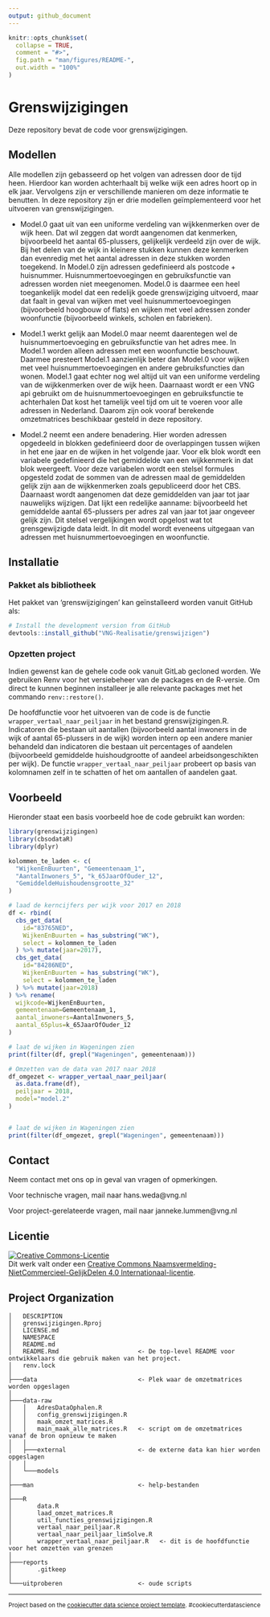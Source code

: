 ```yaml
---
output: github_document
---
```


<!-- README.md is generated from README.Rmd. Please edit that file -->

```r
knitr::opts_chunk$set(
  collapse = TRUE,
  comment = "#>",
  fig.path = "man/figures/README-",
  out.width = "100%"
)
```

Grenswijzigingen
==============================

<!-- badges: start -->
<!-- badges: end -->

Deze repository bevat de code voor grenswijzigingen.

## Modellen

Alle modellen zijn gebasseerd op het volgen van adressen door de tijd heen. Hierdoor kan worden achterhaalt bij welke wijk een adres hoort op in elk jaar. Vervolgens zijn er verschillende manieren om deze informatie te benutten. In deze repository zijn er drie modellen geïmplementeerd voor het uitvoeren van grenswijzigingen. 

* Model.0 gaat uit van een uniforme verdeling van wijkkenmerken over de wijk heen. Dat wil zeggen dat wordt aangenomen dat kenmerken, bijvoorbeeld het aantal 65-plussers, gelijkelijk verdeeld zijn over de wijk. Bij het delen van de wijk in kleinere stukken kunnen deze kenmerken dan evenredig met het aantal adressen in deze stukken worden toegekend. In Model.0 zijn adressen gedefinieerd als postcode + huisnummer. Huisnummertoevoegingen en gebruiksfunctie van adressen worden niet meegenomen. Model.0 is daarmee een heel toegankelijk model dat een redelijk goede grenswijziging uitvoerd, maar dat faalt in geval van wijken met veel huisnummertoevoegingen (bijvoorbeeld hoogbouw of flats) en wijken met veel adressen zonder woonfunctie (bijvoorbeeld winkels, scholen en fabrieken).

* Model.1 werkt gelijk aan Model.0 maar neemt daarentegen wel de huisnummertoevoeging en gebruiksfunctie van het adres mee. In Model.1 worden alleen adressen met een woonfunctie beschouwt. Daarmee presteert Model.1 aanzienlijk beter dan Model.0 voor wijken met veel huisnummertoevoegingen en andere gebruiksfuncties dan wonen. Model.1 gaat echter nog wel altijd uit van een uniforme verdeling van de wijkkenmerken over de wijk heen. Daarnaast wordt er een VNG api gebruikt om de huisnummertoevoegingen en gebruiksfunctie te achterhalen Dat kost het tamelijk veel tijd om uit te voeren voor alle adressen in Nederland. Daarom zijn ook vooraf berekende omzetmatrices beschikbaar gesteld in deze repository.

* Model.2 neemt een andere benadering. Hier worden adressen opgedeeld in blokken gedefinieerd door de overlappingen tussen wijken in het ene jaar en de wijken in het volgende jaar. Voor elk blok wordt een variabele gedefinieerd die het gemiddelde van een wijkkenmerk in dat blok weergeeft. Voor deze variabelen wordt een stelsel formules opgesteld zodat de sommen van de adressen maal de gemiddelden gelijk zijn aan de wijkkenmerken zoals gepubliceerd door het CBS. Daarnaast wordt aangenomen dat deze gemiddelden van jaar tot jaar nauwelijks wijzigen. Dat lijkt een redelijke aanname: bijvoorbeeld het gemiddelde aantal 65-plussers per adres zal van jaar tot jaar ongeveer gelijk zijn. Dit stelsel vergelijkingen wordt opgelost wat tot grensgewijzigde data leidt. In dit model wordt eveneens uitgegaan van adressen met huisnummertoevoegingen en woonfunctie.

## Installatie

### Pakket als bibliotheek

Het pakket van 'grenswijzigingen' kan geïnstalleerd worden vanuit GitHub als:

``` r
# Install the development version from GitHub
devtools::install_github("VNG-Realisatie/grenswijzigen") 
```

### Opzetten project

Indien gewenst kan de gehele code ook vanuit GitLab gecloned worden. 
We gebruiken Renv voor het versiebeheer van de packages en de R-versie. 
Om direct te kunnen beginnen installeer je alle relevante packages met het 
commando `renv::restore()`.

De hoofdfunctie voor het uitvoeren van de code is de functie 
`wrapper_vertaal_naar_peiljaar` in het bestand grenswijzigingen.R. Indicatoren 
die bestaan uit aantallen (bijvoorbeeld aantal inwoners in de wijk of aantal 
65-plussers in de wijk) worden intern op een andere manier behandeld dan 
indicatoren die bestaan uit percentages of aandelen (bijvoorbeeld gemiddelde 
huishoudgrootte of aandeel arbeidsongeschikten per wijk). De functie 
`wrapper_vertaal_naar_peiljaar` probeert op basis van kolomnamen zelf in te 
schatten of het om aantallen of aandelen gaat. 

## Voorbeeld

Hieronder staat een basis voorbeeld hoe de code gebruikt kan worden:

```r
library(grenswijzigingen)
library(cbsodataR)
library(dplyr)

kolommen_te_laden <- c(
  "WijkenEnBuurten", "Gemeentenaam_1",
  "AantalInwoners_5", "k_65JaarOfOuder_12",
  "GemiddeldeHuishoudensgrootte_32"
)

# laad de kerncijfers per wijk voor 2017 en 2018
df <- rbind(
  cbs_get_data(
    id="83765NED",
    WijkenEnBuurten = has_substring("WK"),
    select = kolommen_te_laden
  ) %>% mutate(jaar=2017),
  cbs_get_data(
    id="84286NED",
    WijkenEnBuurten = has_substring("WK"),
    select = kolommen_te_laden
  ) %>% mutate(jaar=2018)
) %>% rename(
  wijkcode=WijkenEnBuurten,
  gemeentenaam=Gemeentenaam_1,
  aantal_inwoners=AantalInwoners_5,
  aantal_65plus=k_65JaarOfOuder_12
)

# laat de wijken in Wageningen zien
print(filter(df, grepl("Wageningen", gemeentenaam)))

# Omzetten van de data van 2017 naar 2018
df_omgezet <- wrapper_vertaal_naar_peiljaar(
  as.data.frame(df),
  peiljaar = 2018,
  model="model.2"
)


# laat de wijken in Wageningen zien
print(filter(df_omgezet, grepl("Wageningen", gemeentenaam)))

```

## Contact
Neem contact met ons op in geval van vragen of opmerkingen.

Voor technische vragen, mail naar hans.weda@vng.nl

Voor project-gerelateerde vragen, mail naar janneke.lummen@vng.nl


## Licentie

<a rel="license" href="https://creativecommons.org/licenses/by-nc-sa/4.0/deed.nl"><img alt="Creative Commons-Licentie" style="border-width:0" src="https://i.creativecommons.org/l/by-nc-sa/4.0/88x31.png" /></a><br />Dit werk valt onder een <a rel="license" href="https://creativecommons.org/licenses/by-nc-sa/4.0/deed.nl">Creative Commons Naamsvermelding-NietCommercieel-GelijkDelen 4.0 Internationaal-licentie</a>.

Project Organization
------------

    │   DESCRIPTION
    │   grenswijzigingen.Rproj
    │   LICENSE.md
    │   NAMESPACE
    │   README.md
    │   README.Rmd                      <- De top-level README voor ontwikkelaars die gebruik maken van het project.
    │   renv.lock                       
    │
    ├───data                            <- Plek waar de omzetmatrices worden opgeslagen  
    │
    ├───data-raw
    │   │   AdresDataOphalen.R
    │   │   config_grenswijzigingen.R
    │   │   maak_omzet_matrices.R
    │   │   main_maak_alle_matrices.R   <- script om de omzetmatrices vanaf de bron opnieuw te maken
    │   │
    │   ├───external                    <- de externe data kan hier worden opgeslagen
    │   │
    │   └───models
    │
    ├───man                             <- help-bestanden
    │
    ├───R
    │       data.R
    │       laad_omzet_matrices.R
    │       util_functies_grenswijzigingen.R
    │       vertaal_naar_peiljaar.R
    │       vertaal_naar_peiljaar_limSolve.R
    │       wrapper_vertaal_naar_peiljaar.R   <- dit is de hoofdfunctie voor het omzetten van grenzen
    │
    ├───reports
    │       .gitkeep
    │
    └───uitproberen                     <- oude scripts
    
    
--------

<p><small>Project based on the <a target="_blank" href="https://drivendata.github.io/cookiecutter-data-science/">cookiecutter data science project template</a>. #cookiecutterdatascience</small></p>
